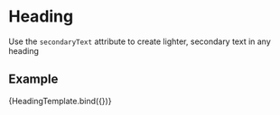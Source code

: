 
<Meta title="Components/Heading/SecondaryText" component={Heading} />


# Heading

Use the `secondaryText` attribute to create lighter, secondary text in any heading

## Example

<Canvas>
  <Story
    name="Default"
    args={{
      size: 'h3',
      text: 'Heading content',
      secondaryText: 'secondary text',
    }}
  >
    {HeadingTemplate.bind({})}
  </Story>
</Canvas>
